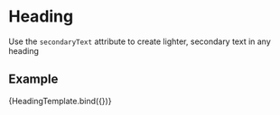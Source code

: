 
<Meta title="Components/Heading/SecondaryText" component={Heading} />


# Heading

Use the `secondaryText` attribute to create lighter, secondary text in any heading

## Example

<Canvas>
  <Story
    name="Default"
    args={{
      size: 'h3',
      text: 'Heading content',
      secondaryText: 'secondary text',
    }}
  >
    {HeadingTemplate.bind({})}
  </Story>
</Canvas>
